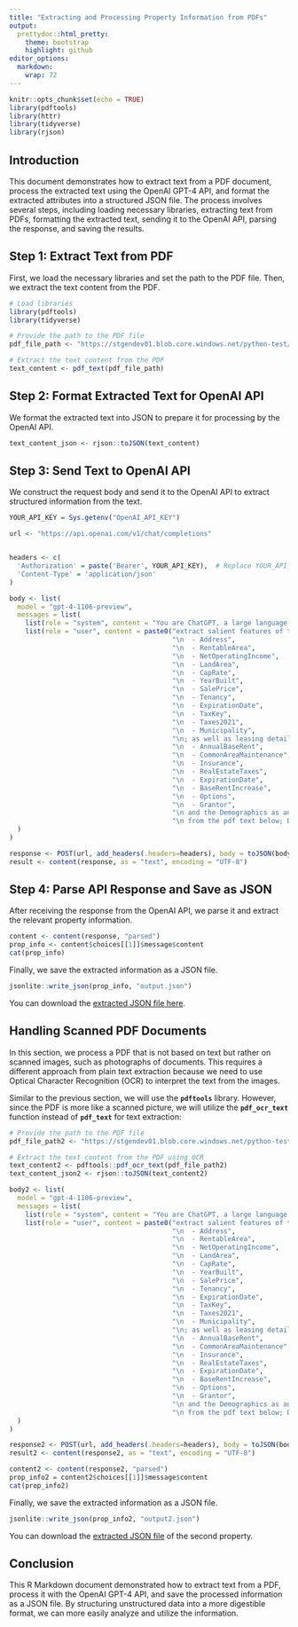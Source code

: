```yaml
---
title: "Extracting and Processing Property Information from PDFs"
output:
  prettydoc::html_pretty:
    theme: bootstrap
    highlight: github
editor_options: 
  markdown: 
    wrap: 72
---
```


```r
knitr::opts_chunk$set(echo = TRUE)
library(pdftools)
library(httr)
library(tidyverse)
library(rjson)
```

## Introduction

This document demonstrates how to extract text from a PDF document, process the extracted text using the OpenAI GPT-4 API, and format the extracted attributes into a structured JSON file. The process involves several steps, including loading necessary libraries, extracting text from PDFs, formatting the extracted text, sending it to the OpenAI API, parsing the response, and saving the results.

## Step 1: Extract Text from PDF

First, we load the necessary libraries and set the path to the PDF file. Then, we extract the text content from the PDF.

```r
# Load libraries
library(pdftools)
library(tidyverse)
```

```r
# Provide the path to the PDF file
pdf_file_path <- "https://stgendev01.blob.core.windows.net/python-test/nw1.pdf"

# Extract the text content from the PDF
text_content <- pdf_text(pdf_file_path)
```

## Step 2: Format Extracted Text for OpenAI API

We format the extracted text into JSON to prepare it for processing by the OpenAI API.

```r
text_content_json <- rjson::toJSON(text_content)
```

## Step 3: Send Text to OpenAI API

We construct the request body and send it to the OpenAI API to extract structured information from the text.

```r
YOUR_API_KEY = Sys.getenv("OpenAI_API_KEY")
```

```r
url <- "https://api.openai.com/v1/chat/completions"


headers <- c(
  'Authorization' = paste('Bearer', YOUR_API_KEY),  # Replace YOUR_API_KEY with your actual key
  'Content-Type' = 'application/json'
)

body <- list(
  model = "gpt-4-1106-preview",
  messages = list(
    list(role = "system", content = "You are ChatGPT, a large language model trained by OpenAI."),
    list(role = "user", content = paste0("extract salient features of the property including the following for each property: Property:",
                                         "\n  - Address",
                                         "\n  - RentableArea",
                                         "\n  - NetOperatingIncome",
                                         "\n  - LandArea",
                                         "\n  - CapRate",
                                         "\n  - YearBuilt",
                                         "\n  - SalePrice",
                                         "\n  - Tenancy",
                                         "\n  - ExpirationDate",
                                         "\n  - TaxKey",
                                         "\n  - Taxes2021",
                                         "\n  - Municipality",
                                         "\n; as well as leasing details including:",
                                         "\n  - AnnualBaseRent",
                                         "\n  - CommonAreaMaintenance",
                                         "\n  - Insurance",
                                         "\n  - RealEstateTaxes",
                                         "\n  - ExpirationDate",
                                         "\n  - BaseRentIncrease",
                                         "\n  - Options",
                                         "\n  - Grantor",
                                         "\n and the Demographics as an Array for each Address",
                                         "\n from the pdf text below; DO NOT mention anything before and after the extracted data. just return the attributes in a format that I can easily parse to a structured JSON:\n", text_content_json))
  )
)

response <- POST(url, add_headers(.headers=headers), body = toJSON(body), encode = "json")
result <- content(response, as = "text", encoding = "UTF-8")
```

## Step 4: Parse API Response and Save as JSON

After receiving the response from the OpenAI API, we parse it and extract the relevant property information.

```r
content <- content(response, "parsed")
prop_info <- content$choices[[1]]$message$content
cat(prop_info)
```

Finally, we save the extracted information as a JSON file.

```r
jsonlite::write_json(prop_info, "output.json")
```

You can download the [extracted JSON file here](output.json).

## **Handling Scanned PDF Documents**

In this section, we process a PDF that is not based on text but rather on scanned images, such as photographs of documents. This requires a different approach from plain text extraction because we need to use Optical Character Recognition (OCR) to interpret the text from the images.

Similar to the previous section, we will use the **`pdftools`** library. However, since the PDF is more like a scanned picture, we will utilize the **`pdf_ocr_text`** function instead of **`pdf_text`** for text extraction:

```r

# Provide the path to the PDF file
pdf_file_path2 <- "https://stgendev01.blob.core.windows.net/python-test/BOV.pdf"

# Extract the text content from the PDF using OCR
text_content2 <- pdftools::pdf_ocr_text(pdf_file_path2)
text_content_json2 <- rjson::toJSON(text_content2)
```

```r
body2 <- list(
  model = "gpt-4-1106-preview",
  messages = list(
    list(role = "system", content = "You are ChatGPT, a large language model trained by OpenAI."),
    list(role = "user", content = paste0("extract salient features of the property including the following for each property: Property:",
                                         "\n  - Address",
                                         "\n  - RentableArea",
                                         "\n  - NetOperatingIncome",
                                         "\n  - LandArea",
                                         "\n  - CapRate",
                                         "\n  - YearBuilt",
                                         "\n  - SalePrice",
                                         "\n  - Tenancy",
                                         "\n  - ExpirationDate",
                                         "\n  - TaxKey",
                                         "\n  - Taxes2021",
                                         "\n  - Municipality",
                                         "\n; as well as leasing details including:",
                                         "\n  - AnnualBaseRent",
                                         "\n  - CommonAreaMaintenance",
                                         "\n  - Insurance",
                                         "\n  - RealEstateTaxes",
                                         "\n  - ExpirationDate",
                                         "\n  - BaseRentIncrease",
                                         "\n  - Options",
                                         "\n  - Grantor",
                                         "\n and the Demographics as an Array for each Address",
                                         "\n from the pdf text below; DO NOT mention anything before and after the extracted data. just return the attributes in a format that I can easily parse to a structured JSON:\n", text_content_json2))
  )
)

response2 <- POST(url, add_headers(.headers=headers), body = toJSON(body2), encode = "json")
result2 <- content(response2, as = "text", encoding = "UTF-8")
```

```r
content2 <- content(response2, "parsed")
prop_info2 = content2$choices[[1]]$message$content
cat(prop_info2)
```

Finally, we save the extracted information as a JSON file.

```r
jsonlite::write_json(prop_info2, "output2.json")
```

You can download the [extracted JSON file](output2.json) of the second property.


## Conclusion

This R Markdown document demonstrated how to extract text from a PDF, process it with the OpenAI GPT-4 API, and save the processed information as a JSON file. By structuring unstructured data into a more digestible format, we can more easily analyze and utilize the information.
